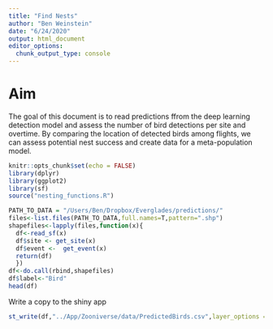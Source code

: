 ```yaml
---
title: "Find Nests"
author: "Ben Weinstein"
date: "6/24/2020"
output: html_document
editor_options: 
  chunk_output_type: console
---
```


# Aim

The goal of this document is to read predictions ffrom the deep learning detection model and assess the number of bird detections per site and overtime. By comparing the location of detected birds among flights, we can assess potential nest success and create data for a meta-population model.

```r
knitr::opts_chunk$set(echo = FALSE)
library(dplyr)
library(ggplot2)
library(sf)
source("nesting_functions.R")
```

```r
PATH_TO_DATA = "/Users/Ben/Dropbox/Everglades/predictions/"
files<-list.files(PATH_TO_DATA,full.names=T,pattern=".shp")
shapefiles<-lapply(files,function(x){
  df<-read_sf(x)
  df$site <- get_site(x)
  df$event <-  get_event(x)
  return(df)
  })
df<-do.call(rbind,shapefiles)
df$label<-"Bird"
head(df)
```

Write a copy to the shiny app
```r
st_write(df,"../App/Zooniverse/data/PredictedBirds.csv",layer_options = "GEOMETRY=AS_XY",delete_dsn=T)
```

